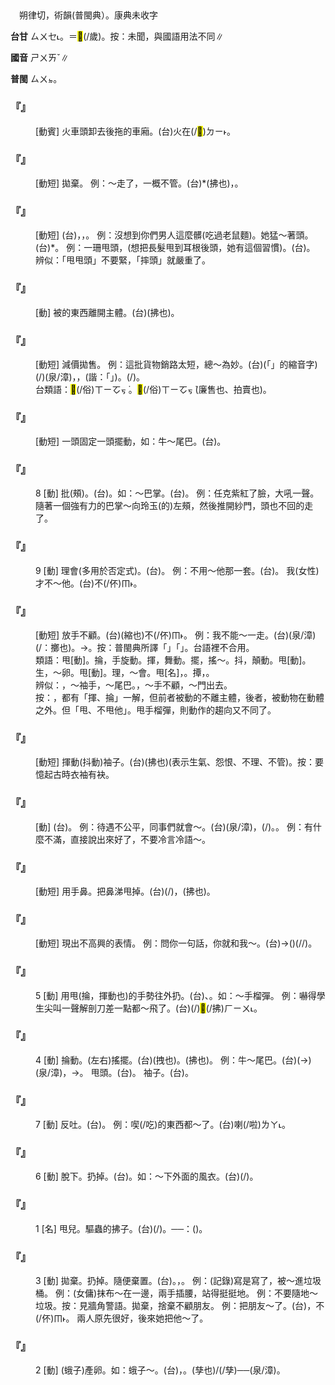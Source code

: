 
=={{ruby|甩|ㄕㄨㄞˇ}}==

　朔律切，術韻(普閩典）。康典未收字

'''台甘''' <rt>ㄙㄨㆤ˪</rt>。＝<mark>&#xf966a;</mark>(/歲)。按：未聞，與國語用法不同∥

'''國音''' <rt>ㄕㄨㄞˇ</rt>∥

'''普閩''' <rt>ㄙㄨㆵ</rt>。

    

==='''『{{ruby|甩|ㄕㄨㄞˇ}}{{ruby|車|ㄔㄜ}}』'''===
: [動賓] 火車頭卸去後拖的車廂。(台)火{{ruby|/|ㄏㄨㆤˋ}}{{ruby|/|ㄏㆤˋ}}{{ruby|/|ㄏㄜˋ}}{{ruby|車|ㄑㄧㄚ}}{{ruby|頭|ㄊㄠˊ}}{{ruby|放|ㄅㄤ˪}}{{ruby|離|ㄌㄧˊ}}{{ruby|拖|ㄊㄨㄚ}}在(/<mark>&#xf9853;</mark>)<rt>ㄉㄧ˫</rt>{{ruby|後|ㄠ˫}}{{ruby|面|ㆠㄧㄣ˫}}{{ruby|丌|ㆤ}}{{ruby|車|ㄑㄧㄚ}}{{ruby|節|ㄗㄚㆵ}}。
    

==='''『{{ruby|甩|ㄕㄨㄞˇ}}{{ruby|手|ㄕㄡˇ}}』'''===
: [動短] 拋棄。 例：～走了，一概不管。(台){{ruby|<mark>&#xf8e49;</mark>|ㄏㄧㄨ˪}}*(拂也){{ruby|手|ㄑㄧㄨˋ}}{{ruby|做|ㄗㄨㆤ˪}}{{ruby|/|ㄗㄜ˪}}{{ruby|伊|ㄧ}}{{ruby|去|ㄎㄧ˪}}，{{ruby|攏|ㄌㆲˋ}}{{ruby|無|ㆠㄜˊ}}{{ruby|<mark>&#xffa49;</mark>|ㆠㆤㆷ}}{{ruby|/|ㆠㄨㆤㆷ ͘}}{{ruby|管|ㄍㄨㄢˋ}}。
    

==='''『{{ruby|甩|ㄕㄨㄞˇ}}{{ruby|頭|ㄊㄡˊ}}』'''===
: [動短] (台){{ruby|搖|ㄧㄜˊ}}{{ruby|頭|ㄊㄠˊ}}，{{ruby|<mark>&#xffea8;</mark>|ㄏㆮ˪}}{{ruby|頭|ㄊㄠˊ}}，{{ruby|將|ㄐㄧㆲ}}{{ruby|垂|ㄉㄧㄣ}}{{ruby|落|ㄌㄜㆷ ͘}}{{ruby|丌|ㆤ}}{{ruby|頭|ㄊㄠˊ}}{{ruby|毛|ㄇㆭˊ}}{{ruby|<mark>&#xffea8;</mark>|ㄏㆮ˪}}{{ruby|對|ㄉㄨㄧ˪}}{{ruby|尻|ㄎㄚ}}{{ruby|脊|ㄐㄧㄚㆷ}}{{ruby|後|ㄠ˫}}{{ruby|去|ㄎㄧ˪}}。 例：沒想到你們男人這麼髒(吃過老鼠麵)。她猛～著頭。(台){{ruby|伊|ㄧ}}{{ruby|大|ㄉㄨㄚ˫}}{{ruby|力|ㄌㄚㆵ ͘}}{{ruby|<mark>&#xffea7;</mark>|ㄏㄧㆫˋ}}*{{ruby|一|ㄐㄧㆵ ͘}}{{ruby|下|·ㆤ˫}}{{ruby|頭|ㄊㄠˊ}}{{ruby|殼|ㄎㄚㆶ}}。 例：一珊{{ruby|甩|ㄕㄨㄞˇ}}甩頭，(想把長髮甩到耳根後頭，她有這個習慣)。(台){{ruby|<mark>&#xffea8;</mark>|ㄏㆮ˪}}{{ruby|頭|ㄊㄠˊ}}{{ruby|殼|ㄎㄚㆶ}}。
:辨似：「甩甩頭」不要緊，「摔頭」就嚴重了。
:
    

==='''『{{ruby|甩|ㄕㄨㄞˇ}}{{ruby|開|ㄎㄞ}}』'''===
: [動] 被{{ruby|甩|ㄕㄨㄞˇ}}的東西離開主體。(台){{ruby|<mark>&#xf8e49;</mark>|ㄏㄧㄨ˪}}(拂也){{ruby|開|ㄎㄨㄧ}}{{ruby|去|·ㄎㄧ˪}}。
    

==='''『{{ruby|甩|ㄕㄨㄞˇ}}{{ruby|賣|ㄇㄞˋ}}』'''===
: [動短] 減價拋售。 例：這批貨物銷路太短，總{{ruby|得|ㄉㄟˇ}}～為妙。(台){{ruby|<mark>&#xffb50;</mark>|ㄐㄧㆵ}}(「{{ruby|此|ㄐㄧˋ}}{{ruby|一|ㄐㄧㆵ ͘}}」的縮音字)(/{{ruby|此|ㄐㄧㆵ}}){{ruby|批|ㄆㄨㆤ}}{{ruby|貨|ㄏㆤ˪}}{{ruby|/|ㄏㄨㆤ˪}}(泉/漳)，{{ruby|銷|ㄒㄧㄠ}}{{ruby|路|ㄌㆦ˫}}{{ruby|真|ㄐㄧㄣ}}{{ruby|短|ㄉㆤˋ}}，{{ruby|總|ㄗㆲˋ}}{{ruby|是|ㄒㄧ˫}}{{ruby|著|ㄉㄧㄜㆷ ͘}}{{ruby|摒|ㄅㄧㆩ˪}}{{ruby|<mark>&#xffc4b;</mark>|ㄒㄧㆦㆶ ͘}}(諧：「{{ruby|俗|ㄒㄧㆦㆶ ͘}}」){{ruby|賣|ㆠㄨㆤ˫}}{{ruby|/|ㆠㆤ˫}}{{ruby|較|ㄎㄚㆷ}}{{ruby|著|ㄉㄧㄜㆷ ͘}}。(/{{ruby|摒|ㄅㄧㆩ˪}}{{ruby|<mark>&#xffc4b;</mark>|ㄒㄧㆦㆶ ͘}}{{ruby|賣|ㆠㄨㆤ˫}}{{ruby|/|ㆠㆤ˫}}{{ruby|較|ㄎㄚㆷ}}{{ruby|妥|ㄊㄜˋ}}{{ruby|當|ㄉㆲ˪}})。
:台類語：{{ruby|拍|ㄆㄚㆷ}}<mark>&#xffc4b;</mark>(/俗)<rt>ㄒㄧㆦㆶ ͘</rt>{{ruby|賣|ㆠㄨㆤ˫}}{{ruby|/|ㆠㆤ˫}}。<mark>&#xffc4b;</mark>(/俗)<rt>ㄒㄧㆦㆶ ͘</rt>{{ruby|賣|ㆠㄨㆤ˫}}{{ruby|/|ㆠㆤ˫}}(廉售也、拍賣也)。
:
    

==='''『{{ruby|甩|ㄕㄨㄞˇ}}{{ruby|動|ㄉㄨㄥˋ}}』'''===
: [動短] 一頭固定一頭擺動，如：牛～尾巴。(台){{ruby|牛|ㆣㄨˊ}}{{ruby|尾|ㆠㄨㆤˋ}}{{ruby|/|ㆠㆤˋ}}{{ruby|<mark>&#xffea8;</mark>|ㄏㆮ˪}}{{ruby|咧|ㄌㆤ˪}}{{ruby|<mark>&#xffea8;</mark>|ㄏㆮ˪}}{{ruby|咧|ㄌㆤ˪}}。
    

==='''『{{ruby|甩|ㄕㄨㄞˇ}}』'''===
:8  [動]  批(頰)。(台){{ruby|搧|ㄒㄧㄢ˪}}。如：～巴掌。(台){{ruby|搧|ㄒㄧㄢ˪}}{{ruby|嘴|ㄘㄨㄧ˪}}{{ruby|頰|ㄆㄨㆤˋ}}。 例：任克紫紅了臉，大吼一聲。隨著一個強有力的巴掌～向玲玉(的)左頰，然後推開紗門，頭也不回的走了。
    

==='''『{{ruby|甩|ㄕㄨㄞˇ}}』'''===
:9  [動] 理會(多用於否定式)。(台){{ruby|管|ㄍㄨㄢˋ}}{{ruby|插|ㄘㄚㆴ}}。 例：不用～他那一套。(台){{ruby|免|ㆠㄧㄢˋ}}{{ruby|去|ㄎㄧ˪}}{{ruby|置|ㄉㄧ˪}}{{ruby|意|ㄧ˪}}{{ruby|伊|ㄧ}}{{ruby|<mark>&#xf8fbe;</mark>|ㄏㄧㆵ}}{{ruby|套|ㄊㄜ˪}}。 我(女性)才不～他。(台){{ruby|我|ㆣㄨㄚˋ}}{{ruby|即|ㄐㄧㄚㆷ}}{{ruby|是|ㄒㄧ˫}}不(/伓)<rt>ㆬ˫</rt>{{ruby|插|ㄘㄚㆴ}}{{ruby|伊|·ㄧ}}。
    

==='''『{{ruby|甩|ㄕㄨㄞˇ}}{{ruby|手|ㄕㄡˇ}}{{ruby|兒|ㄦ}}』'''===
: [動短] 放手不顧。(台){{ruby|<mark>&#xf95d5;</mark>|ㄍㄧㄨ}}(縮也){{ruby|手|ㄑㄧㄨˋ}}不(/伓)<rt>ㆬ˫</rt>{{ruby|插|ㄘㄚㆴ}}。 例：我不能～一走。(台){{ruby|我|ㆣㄨㄚˋ}}{{ruby|<mark>&#xffa45;</mark>|ㆠㆤ˫}}{{ruby|/|ㆠㄨㆤ˫}}(泉/漳){{ruby|得|ㄉㄧㆵ}}{{ruby|放|ㄅㄤ˪}}{{ruby|咧|ㄌㆤ˪}}(/{{ruby|射|ㄗㄜㆷ ͘}}：擲也){{ruby|咧|ㄌㆤ˪}}{{ruby|做|ㄗㄨㆤ˪}}{{ruby|/|ㄗㄜ˪}}{{ruby|我|ㆣㄨㄚˋ}}{{ruby|行|ㄍㄧㆩˊ}}。→{{ruby|我|ㆣㄨㄚˋ}}{{ruby|無|ㆠㄜˊ}}{{ruby|插|ㄘㄚㆴ}}{{ruby|<mark>&#xffa45;</mark>|ㆠㆤ˫}}{{ruby|/|ㆠㄨㆤ˫}}{{ruby|用|ㄧㄥ˫}}{{ruby|/|ㄧㆲ˫}}{{ruby|得|ㄉㄧㆵ}}。按：普閩典所譯「{{ruby|<mark>&#xf9af1;</mark>|ㄏㄧㆵ ͘}}{{ruby|手|ㄑㄧㄨˋ}}」「{{ruby|擷|ㄏㄧㄚㆵ}}{{ruby|手|ㄑㄧㄨˋ}}」。台語裡不合用。
:類語：甩[動]。掄，手旋動。揮，舞動。擺，搖～。抖，顛動。甩[動]。生，～卵。甩[動]。理，～會。甩[名]，{{ruby|拂|ㄈㄨˊ}}{{ruby|子|·ㄗˇ}}。撢，{{ruby|～|·ㄗˇ}}。
:
:辨似：{{ruby|甩|ㄕㄨㄞˇ}}，～袖手，～尾巴。{{ruby|摔|ㄕㄨㄞ}}，～手不顧，～門出去。
:按：{{ruby|甩|ㄕㄨㄞˇ}}，{{ruby|摔|ㄕㄨㄞ}}都有「揮、掄」一解，但前者被動的不離主體，後者，被動物在動體之外。但「甩{{ruby|子|·ㄗˇ}}、不甩他」。甩手榴彈，則動作的趨向又不同了。
:
    

==='''『{{ruby|甩|ㄕㄨㄞˇ}}{{ruby|袖|ㄒㄧㄡˋ}}{{ruby|子|·ㄗˇ}}』'''===
: [動短] 揮動(抖動)袖子。(台){{ruby|<mark>&#xf8e49;</mark>|ㄏㄧㄨ˪}}(拂也){{ruby|手|ㄑㄧㄨˋ}}{{ruby|<mark>&#xffc57;</mark>|ㆭˋ}}(表示生氣、怨恨、不理、不管)。按：要憶起古時衣袖有袂。
    

==='''『{{ruby|甩|ㄕㄨㄞˇ}}{{ruby|閒|ㄒㄧㄢˊ}}{{ruby|話|ㄏㄨㄚˋ}}』'''===
: [動] (台){{ruby|講|ㄍㆲˋ}}{{ruby|→|ㄍㆲ}}{{ruby|一|ㄐㄧㆵ ͘}}{{ruby|寡|ㄍㄨㄚˋ}}{{ruby|不|ㄅㄨㆵ}}{{ruby|滿|ㄇㄨㄚˋ}}{{ruby|/|ㆠㄨㄢˋ}}{{ruby|丌|ㆤ}}{{ruby|話|ㄨㆤ˫}}。 例：待遇不公平，同事們就會～。(台){{ruby|待|ㄊㄞ˫}}{{ruby|遇|ㆠㄨ˫}}{{ruby|/|ㆣㄨ˫}}{{ruby|無|ㆠㄜˊ}}{{ruby|公|ㄍㆲ}}{{ruby|平|ㄅㆥˊ}}{{ruby|/|ㄅㆪˊ}}(泉/漳)，{{ruby|同|ㄉㆲˊ}}{{ruby|事|ㄙㄨ˫}}{{ruby|著|ㄉㄧㄜㆷ}}(/{{ruby|都|ㄉㄜ˫}}){{ruby|會|ㄨㆤ˫}}{{ruby|/|ㆤ˫}}{{ruby|講|ㄍㆲˋ}}{{ruby|→|ㄍㆲ}}{{ruby|閒|ㄧㄥˊ}}{{ruby|話|ㄨㆤ˫}}。{{ruby|詬|ㄍㄠㆷ ͘}}{{ruby|詬|ㄍㄠㆷ ͘}}{{ruby|念|ㄌㄧㆰ˫}}。 例：有什麼不滿，直接說出來好了，不要冷言冷語～。
    

==='''『{{ruby|甩|ㄕㄨㄞˇ}}{{ruby|鼻|ㄅㄧˊ}}{{ruby|涕|ㄊㄧˋ}}』'''===
: [動短] 用手{{ruby|擤|ㄒㄧㄥˇ}}鼻。把鼻涕甩掉。(台){{ruby|用|ㄧㄥ˫}}{{ruby|/|ㄧㆲ˫}}{{ruby|手|ㄑㄧㄨˋ}}{{ruby|捏|ㄋㄧㆷ ͘}}{{ruby|鼻|ㄆㆪ˫}}{{ruby|將|ㄐㄧㆲ}}{{ruby|濞|ㄆㆪ˫}}{{ruby|銃|ㄑㄧㄥ˪}}(/{{ruby|擤|ㄑㄧㄥ˪}}){{ruby|出|ㄘㄨㆵ}}{{ruby|來|·ㄌㄞˊ}}，{{ruby|溴|ㄏㄧㄨ˪}}(拂也){{ruby|<mark>&#xffaf0;</mark>|ㄏㆪ˪}}{{ruby|<mark>&#xffa58;</mark>|ㄙㄚㆶ}}。
    

==='''『{{ruby|甩|ㄕㄨㄞˇ}}{{ruby|臉|ㄌㄧㄢˇ}}{{ruby|子|·ㄗˇ}}』'''===
: [動短] 現出不高興的表情。 例：問你一句話，你就和我～。(台){{ruby|問|ㆠㄨㄣ˫}}{{ruby|汝|ㄌㄧˋ}}{{ruby|一|ㄐㄧㆵ ͘}}{{ruby|句|ㄍㄨ˪}}{{ruby|話|ㄨㆤ˫}}{{ruby|而|ㆢㄧˊ}}{{ruby|/|ㄌㄧˊ}}{{ruby|已|ㄧˋ}}→({{ruby|爾|ㄋㄧㄚ˫}}{{ruby|爾|ㄋㄧㄚ˫}}){{ruby|汝|ㄌㄧˋ}}{{ruby|著|ㄉㄧㄜㆷ}}(/{{ruby|都|ㄉㄜ˫}}/{{ruby|就|ㄐㄧㄨ˫}}){{ruby|變|ㄅㆪ˪}}{{ruby|面|ㆠㄧㄣ˫}}。
    

==='''『{{ruby|甩|ㄕㄨㄞˇ}}』'''===
:5  [動] 用甩(掄，揮動也)的手勢往外扔。(台){{ruby|<mark>&#xf91b9;</mark>|ㄏㄧㄚㆵ}}、{{ruby|<mark>&#xffaf0;</mark>|ㄏㆪ˪}}。如：～手榴彈。 例：嚇得學生尖叫一聲解剖刀差一點都～飛了。(台){{ruby|解|ㄍㄞˋ}}{{ruby|剖|ㄆㄨㄚ˪}}{{ruby|刀|ㄉㄜ}}{{ruby|險|ㄏㄧㆰˋ}}{{ruby|險|ㄏㄧㆰˋ}}{{ruby|仔|ㄚ}}{{ruby|著|ㄉㄧㄜㆷ}}(/{{ruby|都|ㄉㄜ˫}})<mark>&#xf8e49;</mark>(/拂)<rt>ㄏㄧㄨ˪</rt>{{ruby|<mark>&#xffaf0;</mark>|ㄏㆪ˪}}{{ruby|<mark>&#xffa58;</mark>|ㄙㄚㆶ}}{{ruby|去|·ㄎㄧ˪}}。
    

==='''『{{ruby|甩|ㄕㄨㄞˇ}}』'''===
:4  [動] 掄動。(左右)搖擺。(台){{ruby|搖|ㄧㄜˊ}}{{ruby|撇|ㄆㄧㄚㆵ ͘}}{{ruby|<mark>&#xffbcf;</mark>|ㄧㄚㆵ ͘}}(拽也)。{{ruby|<mark>&#xf9bf4;</mark>|ㄏㄧㄨ˪}}(拂也)。 例：牛～尾巴。(台){{ruby|牛|ㆣㄨˊ}}{{ruby|搖|ㄧㄜˊ}}(→{{ruby|摔|ㄙㄨㆵ}}){{ruby|尾|ㆠㄨㆤˋ}}{{ruby|/|ㆠㆤˋ}}(泉/漳)，→{{ruby|拌|ㄅㄨㆩ˫}}{{ruby|蚊|ㆠㄤˋ}}。 甩頭。(台){{ruby|<mark>&#xffea8;</mark>|ㄏㆮ˪}}{{ruby|頭|ㄊㄠˊ}}。 {{ruby|甩|ㄕㄨㄞˇ}}袖子。(台){{ruby|拂|ㄏㄧㄨ˪}}{{ruby|手|ㄑㄧㄨˋ}}{{ruby|<mark>&#xffc57;</mark>|ㆭˋ}}。
    

==='''『{{ruby|甩|ㄕㄨㄞˇ}}』'''===
:7  [動] 反吐。(台){{ruby|反|ㄅㄧㄥˋ}}。 例：喫(/吃)的東西都～了。(台){{ruby|所|ㄙㆦˋ}}{{ruby|食|ㄐㄧㄚㆷ ͘}}{{ruby|丌|ㆤ}}{{ruby|物|ㄇㆭㆷ ͘}}{{ruby|/|ㄇㄧㆷ ͘}}{{ruby|攏|ㄌㆲˋ}}{{ruby|反|ㄅㄧㄥˋ}}{{ruby|反|ㄅㄧㄥˋ}}{{ruby|吐|ㄊㆦ˪}}{{ruby|吐|ㄊㆦ˪}}{{ruby|出|ㄘㄨㆵ}}{{ruby|來|·ㄌㄞˊ}}喇(/啦)<rt>ㄌㄚ˪</rt>。
    

==='''『{{ruby|甩|ㄕㄨㄞˇ}}』'''===
:6  [動] 脫下。扔掉。(台){{ruby|脫|ㄊㆭ˪}}{{ruby|<mark>&#xffaf0;</mark>|ㄏㆪ˪}}{{ruby|<mark>&#xffa58;</mark>|ㄙㄚㆶ}}{{ruby|去|·ㄎㄧ˪}}。如：～下外面的風衣。(台){{ruby|外|ㆣㄨㄚ˫}}{{ruby|套|ㄊㄜ˪}}{{ruby|剝|ㄅㄚㆶ}}(/{{ruby|脫|ㄊㆭ˪}}){{ruby|<mark>&#xffaf0;</mark>|ㄏㆪ˪}}{{ruby|<mark>&#xffa58;</mark>|ㄙㄚㆶ}}{{ruby|去|·ㄎㄧ˪}}。
    

==='''『{{ruby|甩|ㄕㄨㄞˇ}}』'''===
:1  [名] 甩兒。驅蟲的拂子。(台){{ruby|拌|ㄅㄨㆩ˫}}{{ruby|蚊|ㆠㄤˋ}}(/{{ruby|蚊|ㆠㄤˋ}}{{ruby|蟲|ㄊㄤˊ}}){{ruby|丌|ㆤ}}{{ruby|摔|ㄙㄨㆵ}}{{ruby|仔|ㄚ}}。──{{ruby|像|ㄑㄧㆫ˫}}{{ruby|/|ㄑㄧㆧ˫}}：{{ruby|麈|ㄙㄨ˪}}{{ruby|尾|ㆠㄧˋ}}({{ruby|佛|ㄏㄨㆵ ͘}}{{ruby|家|ㄍㄚ}}{{ruby|用|ㆲ˫}}{{ruby|丌|ㆤ}})。
    

==='''『{{ruby|甩|ㄕㄨㄞˇ}}』'''===
:3  [動] 拋棄。扔掉。隨便棄置。(台){{ruby|<mark>&#xf90e8;</mark>|ㄅㄧㆩ}}{{ruby|/|ㄆㄧㆩ}}。{{ruby|<mark>&#xf91b9;</mark>|ㄏㄧㄚㆵ}}，{{ruby|<mark>&#xffaf0;</mark>|ㄏㆪ˪}}{{ruby|<mark>&#xffa58;</mark>|ㄙㄚㆶ}}。 例：(記錄)寫是寫了，被～進垃圾桶。 例：(女傭)抹布～在一邊，兩手插腰，站得挺挺地。 例：不要隨地～垃圾。按：見牆角警語。拋棄，捨棄不顧朋友。 例：把朋友～了。(台){{ruby|放|ㄅㄤ˪}}{{ruby|<mark>&#xffa58;</mark>|ㄙㄚㆶ}}{{ruby|朋|ㄅㄧㄥˊ}}{{ruby|友|ㄧㄨˋ}}，不(/伓)<rt>ㆬ˫</rt>{{ruby|合|ㄍㄚㆴ}}{{ruby|人|ㄌㄤˊ}}{{ruby|交|ㄍㄠ}}{{ruby|陪|ㄅㄨㆤˊ}}。 兩人原先很好，後來她把他～了。
    

==='''『{{ruby|甩|ㄕㄨㄞˇ}}』'''===
:2  [動] (蛾子)產卵。如：蛾子～{{ruby|了|ㄌㄜ}}{{ruby|子|ㄗˇ}}{{ruby|了|ㄌㄜ}}。(台){{ruby|蟲|ㄊㄤˊ}}，{{ruby|蝶|ㄧㄚㆷ ͘}}{{ruby|仔|ㄚ}}。{{ruby|泏|ㄗㄨㆷ}}(孳也)/{{ruby|泏|ㄗㄨㆵ ͘}}(/孳){{ruby|卵|ㄋㆭ˫}}──{{ruby|生|ㄙㆥ}}{{ruby|/|ㄒㆪ}}(泉/漳){{ruby|卵|ㄋㆭ˫}}。
    
